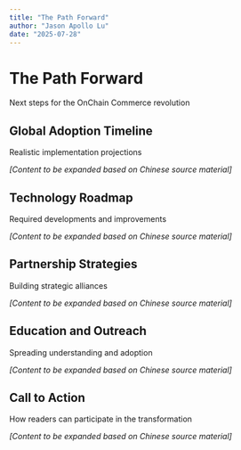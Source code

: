 ```yaml
---
title: "The Path Forward"
author: "Jason Apollo Lu"
date: "2025-07-28"
---
```


# The Path Forward {#sec-path-forward}

Next steps for the OnChain Commerce revolution

## Global Adoption Timeline

Realistic implementation projections

*[Content to be expanded based on Chinese source material]*

## Technology Roadmap

Required developments and improvements

*[Content to be expanded based on Chinese source material]*

## Partnership Strategies

Building strategic alliances

*[Content to be expanded based on Chinese source material]*

## Education and Outreach

Spreading understanding and adoption

*[Content to be expanded based on Chinese source material]*

## Call to Action

How readers can participate in the transformation

*[Content to be expanded based on Chinese source material]*
